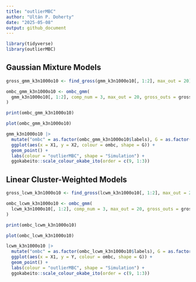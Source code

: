 ```yaml
---
title: "outlierMBC"
author: "Ultán P. Doherty"
date: "2025-05-08"
output: github_document
---
```


```r
library(tidyverse)
library(outlierMBC)
```

## Gaussian Mixture Models

```r
gross_gmm_k3n1000o10 <- find_gross(gmm_k3n1000o10[, 1:2], max_out = 20)

ombc_gmm_k3n1000o10 <- ombc_gmm(
  gmm_k3n1000o10[, 1:2], comp_num = 3, max_out = 20, gross_outs = gross_gmm_k3n1000o10$gross_bool
)

print(ombc_gmm_k3n1000o10)

plot(ombc_gmm_k3n1000o10)

gmm_k3n1000o10 |>
  mutate("ombc" = as.factor(ombc_gmm_k3n1000o10$labels), G = as.factor(G)) |>
  ggplot(aes(x = X1, y = X2, colour = ombc, shape = G)) +
  geom_point() +
  labs(colour = "outlierMBC", shape = "Simulation") +
  ggokabeito::scale_colour_okabe_ito(order = c(9, 1:3))

```

## Linear Cluster-Weighted Models

```r
gross_lcwm_k3n1000o10 <- find_gross(lcwm_k3n1000o10[, 1:2], max_out = 20)

ombc_lcwm_k3n1000o10 <- ombc_gmm(
  lcwm_k3n1000o10[, 1:2], comp_num = 3, max_out = 20, gross_outs = gross_lcwm_k3n1000o10$gross_bool
)

print(ombc_lcwm_k3n1000o10)

plot(ombc_lcwm_k3n1000o10)

lcwm_k3n1000o10 |>
  mutate("ombc" = as.factor(ombc_lcwm_k3n1000o10$labels), G = as.factor(G)) |>
  ggplot(aes(x = X1, y = Y, colour = ombc, shape = G)) +
  geom_point() +
  labs(colour = "outlierMBC", shape = "Simulation") +
  ggokabeito::scale_colour_okabe_ito(order = c(9, 1:3))

```
